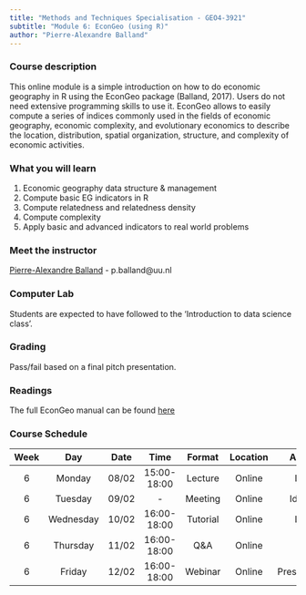 ```yaml
---
title: "Methods and Techniques Specialisation - GEO4-3921" 
subtitle: "Module 6: EconGeo (using R)"
author: "Pierre-Alexandre Balland"
---
```


### Course description  
This online module is a simple introduction on how to do economic geography in R using the EconGeo package (Balland, 2017). Users do not need extensive programming skills to use it. EconGeo allows to easily compute a series of indices commonly used in the fields of economic geography, economic complexity, and evolutionary economics to describe the location, distribution, spatial organization, structure, and complexity of economic activities.  

### What you will learn  
1. Economic geography data structure & management   
2. Compute basic EG indicators in R   
3. Compute relatedness and relatedness density  
4. Compute complexity  
5. Apply basic and advanced indicators to real world problems  

### Meet the instructor    
[Pierre-Alexandre Balland](https://www.paballand.com/) - p.balland@uu.nl   

### Computer Lab  
Students are expected to have followed to the 'Introduction to data science class'.    

### Grading    
Pass/fail based on a final pitch presentation.   

### Readings  
The full EconGeo manual can be found [here](http://econ.geo.uu.nl/peeg/peeg1709.pdf)  

### Course Schedule  

| Week |    Day   | Date  |     Time    |  Format   | Location |  Activity   | Lecturer   |
|:----:|:--------:|:-----:|:-----------:|:---------:|:--------:|:-----------:|:----------:|
|  6   | Monday   | 08/02 | 15:00-18:00 |  Lecture  |  Online  |   Lab 1     |  Balland   |
|  6   | Tuesday  | 09/02 |     -       |  Meeting  |  Online  | Ideation    |     -      |
|  6   | Wednesday| 10/02 | 16:00-18:00 |  Tutorial |  Online  |   Lab 2     |  Balland   |
|  6   | Thursday | 11/02 | 16:00-18:00 |   Q&A     |  Online  |    Q&A      |  Balland   |
|  6   |  Friday  | 12/02 | 16:00-18:00 |  Webinar  |  Online  |Presentations|  Balland   |

